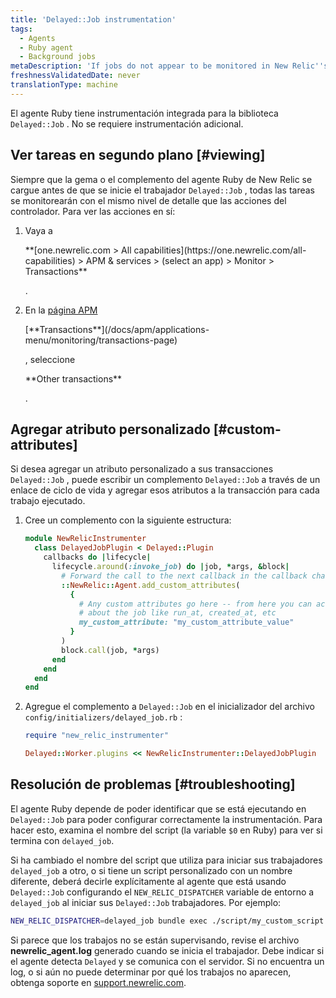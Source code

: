 ```yaml
---
title: 'Delayed::Job instrumentation'
tags:
  - Agents
  - Ruby agent
  - Background jobs
metaDescription: 'If jobs do not appear to be monitored in New Relic''s Delayed:Job library, review your Ruby agent''s log file.'
freshnessValidatedDate: never
translationType: machine
---
```


El agente Ruby tiene instrumentación integrada para la biblioteca `Delayed::Job` . No se requiere instrumentación adicional.

## Ver tareas en segundo plano [#viewing]

Siempre que la gema o el complemento del agente Ruby de New Relic se cargue antes de que se inicie el trabajador `Delayed::Job` , todas las tareas se monitorearán con el mismo nivel de detalle que las acciones del controlador. Para ver las acciones en sí:

1. Vaya a

   <DNT>
     **[one.newrelic.com > All capabilities](https://one.newrelic.com/all-capabilities) > APM & services > (select an app) > Monitor > Transactions**
   </DNT>

   .

2. En la [página APM](/docs/apm/applications-menu/monitoring/transactions-page)

   <DNT>
     [**Transactions**](/docs/apm/applications-menu/monitoring/transactions-page)
   </DNT>

   [](/docs/apm/applications-menu/monitoring/transactions-page), seleccione

   <DNT>
     **Other transactions**
   </DNT>

   .

## Agregar atributo personalizado [#custom-attributes]

Si desea agregar un atributo personalizado a sus transacciones `Delayed::Job` , puede escribir un complemento `Delayed::Job` a través de un enlace de ciclo de vida y agregar esos atributos a la transacción para cada trabajo ejecutado.

1. Cree un complemento con la siguiente estructura:

   ```ruby
   module NewRelicInstrumenter
     class DelayedJobPlugin < Delayed::Plugin
       callbacks do |lifecycle|
         lifecycle.around(:invoke_job) do |job, *args, &block|
           # Forward the call to the next callback in the callback chain
           ::NewRelic::Agent.add_custom_attributes(
             {
               # Any custom attributes go here -- from here you can access info
               # about the job like run_at, created_at, etc
               my_custom_attribute: "my_custom_attribute_value"
             }
           )
           block.call(job, *args)
         end
       end
     end
   end
   ```

2. Agregue el complemento a `Delayed::Job` en el inicializador del archivo `config/initializers/delayed_job.rb` :

   ```ruby
   require "new_relic_instrumenter"

   Delayed::Worker.plugins << NewRelicInstrumenter::DelayedJobPlugin
   ```

## Resolución de problemas [#troubleshooting]

El agente Ruby depende de poder identificar que se está ejecutando en `Delayed::Job` para poder configurar correctamente la instrumentación. Para hacer esto, examina el nombre del script (la variable `$0` en Ruby) para ver si termina con `delayed_job`.

Si ha cambiado el nombre del script que utiliza para iniciar sus trabajadores `delayed_job` a otro, o si tiene un script personalizado con un nombre diferente, deberá decirle explícitamente al agente que está usando `Delayed::Job` configurando el `NEW_RELIC_DISPATCHER` variable de entorno a `delayed_job` al iniciar sus `Delayed::Job` trabajadores. Por ejemplo:

```bash
NEW_RELIC_DISPATCHER=delayed_job bundle exec ./script/my_custom_script
```

Si parece que los trabajos no se están supervisando, revise el archivo <DNT>**newrelic_agent.log**</DNT> generado cuando se inicia el trabajador. Debe indicar si el agente detecta `Delayed` y se comunica con el servidor. Si no encuentra un log, o si aún no puede determinar por qué los trabajos no aparecen, obtenga soporte en [support.newrelic.com](https://support.newrelic.com "El enlace se abre en una ventana nueva.").
